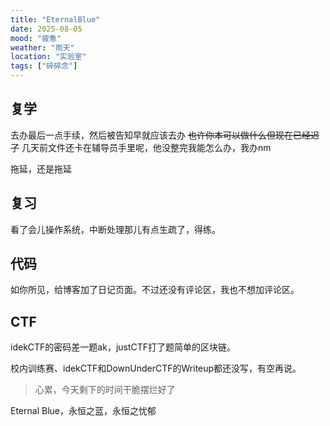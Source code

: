 ```yaml
---
title: "EternalBlue"
date: 2025-08-05
mood: "疲惫"
weather: "雨天"
location: "实验室"
tags: ["碎碎念"]
---
```



## 复学

去办最后一点手续，然后被告知早就应该去办 ~~也许你本可以做什么但现在已经迟了~~
<Spoiler>几天前文件还卡在辅导员手里呢，他没整完我能怎么办，我办nm</Spoiler>

拖延，还是拖延

## 复习

看了会儿操作系统，中断处理那儿有点生疏了，得练。

## 代码

如你所见，给博客加了日记页面。不过还没有评论区，我也不想加评论区。

## CTF

idekCTF的密码差一题ak，justCTF打了题简单的区块链。

校内训练赛、idekCTF和DownUnderCTF的Writeup都还没写，有空再说。

> 心累，今天剩下的时间干脆摆烂好了

<Aside type='note'>
  Eternal Blue，永恒之蓝，永恒之忧郁
</Aside>